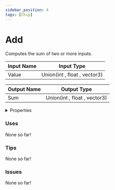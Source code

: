 ```yaml
---
sidebar_position: 4
tags: [Chip]
---
```


# Add

Computes the sum of two or more inputs.




<EsbSvg />

| Input Name | Input Type |
|-----------|-----------|
| Value | Union(int , float , vector3) |

| Output Name | Output Type |
|-----------|-----------|
| Sum | Union(int , float , vector3) |


<details>
  <summary>Properties</summary>
  <div>
    <div>
    <table>
      <thead>
        <tr>
          <th>Is beta required?</th>
          <th>❌</th>
        </tr>
        <tr>
          <th>Is this chip a trolling risk?</th>
          <th>❌</th>
        </tr>
        <tr>
          <th>Chip UUID</th>
          <th>0ccb153c-dd08-4f22-80fd-9d8c5940928c</th>
        </tr>
      </thead>
    </table>
    </div>
  </div>
</details>

### Uses

None so far!

### Tips

None so far!

### Issues

None so far!